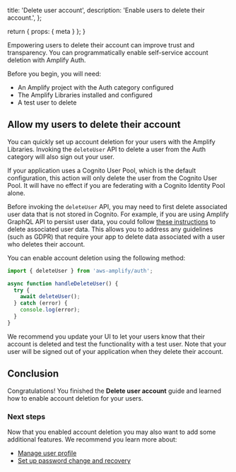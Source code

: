 
  title: 'Delete user account',
  description: 'Enable users to delete their account.',
};


  return {
    props: {
      meta
    }
  };
}

Empowering users to delete their account can improve trust and transparency. You can programmatically enable self-service account deletion with Amplify Auth.

Before you begin, you will need:

- An Amplify project with the Auth category configured
- The Amplify Libraries installed and configured
- A test user to delete

## Allow my users to delete their account

You can quickly set up account deletion for your users with the Amplify Libraries. Invoking the `deleteUser` API to delete a user from the Auth category will also sign out your user.

If your application uses a Cognito User Pool, which is the default configuration, this action will only delete the user from the Cognito User Pool. It will have no effect if you are federating with a Cognito Identity Pool alone.

<Callout warning>

Before invoking the `deleteUser` API, you may need to first delete associated user data that is not stored in Cognito. For example, if you are using Amplify GraphQL API to persist user data, you could follow [these instructions](https://gist.github.com/aws-amplify-ops/27954c421bd72930874d48c15c284807) to delete associated user data. This allows you to address any guidelines (such as GDPR) that require your app to delete data associated with a user who deletes their account.

</Callout>

You can enable account deletion using the following method:

```ts
import { deleteUser } from 'aws-amplify/auth';

async function handleDeleteUser() {
  try {
    await deleteUser();
  } catch (error) {
    console.log(error);
  }
}
```

We recommend you update your UI to let your users know that their account is deleted and test the functionality with a test user. Note that your user will be signed out of your application when they delete their account.

## Conclusion

Congratulations! You finished the **Delete user account** guide and learned how to enable account deletion for your users.

### Next steps

Now that you enabled account deletion you may also want to add some additional features. We recommend you learn more about:

- [Manage user profile](/gen2/build-a-backend/auth/manage-user-profile/)
- [Set up password change and recovery](/gen2/build-a-backend/auth/password-management/)
